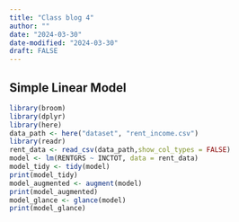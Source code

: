 ```yaml
---
title: "Class blog 4"
author: ""
date: "2024-03-30"
date-modified: "2024-03-30"
draft: FALSE
---
```

## Simple Linear Model 
```r
library(broom)
library(dplyr)
library(here)
data_path <- here("dataset", "rent_income.csv")
library(readr)
rent_data <- read_csv(data_path,show_col_types = FALSE) 
model <- lm(RENTGRS ~ INCTOT, data = rent_data)
model_tidy <- tidy(model)
print(model_tidy)
model_augmented <- augment(model)
print(model_augmented)
model_glance <- glance(model)
print(model_glance)
```

